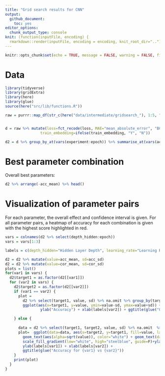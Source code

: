 ```yaml
---
title: "Grid search results for CNN"
output: 
  github_document:
    toc: yes
editor_options: 
  chunk_output_type: console
knit: (function(inputFile, encoding) {
  rmarkdown::render(inputFile, encoding = encoding, knit_root_dir="..") })
---
```


```r
knitr::opts_chunk$set(echo = TRUE, message = FALSE, warning = FALSE, fig.path="figures/")
```

# Data

```r
library(tidyverse)
library(gridExtra)
library(here)
library(glue)
source(here("src/lib/functions.R"))

raw = purrr::map_df(str_c(here("data/intermediate/gridsearch_"), 1:5, ".csv"), read_csv)


d = raw %>% mutate(loss=fct_recode(loss, MAE="mean_absolute_error", "BCE"="binary_crossentropy", MSE="mean_squared_error"),
                train_embedding=ifelse(train_embedding, "Y", "N")) 

d2 = d %>% group_by_at(vars(experiment:epoch)) %>% summarise_at(vars(acc:cortot), list(mean=mean, sd=sd), na.rm=T) %>% ungroup()
```

# Best parameter combination

Overall best parameters:

```r
d2 %>% arrange(-acc_mean) %>% head()
```

# Visualization of parameter pairs

For each parameter, the overall effect and confidence interval is given.
For all parameter pairs, a heatmap of accuracy for each combination is given with the highest score highlighted in red. 

```r

vars = colnames(d2 %>% select(depth_hidden:epoch))
vars = vars[1:3]

labels = c(depth_hidden="Hidden Layer Depth", learning_rate="Learning Rate", loss="Loss", n_hidden="# of Hidden Layers", output_dim="Output Dimensionality", train_embedding="Retrain Embedding Layer?", epoch="# Epochs")

d2 = d2 %>% mutate(value=acc_mean, sd=acc_sd)
d2 = d2 %>% mutate(value=cor_mean, sd=cor_sd)
plots = list()
for(var1 in vars) {
  d2$target1 = as.factor(d2[[var1]])
  for (var2 in vars) {
    d2$target2 = as.factor(d2[[var2]])
    if (var1 == var2) {
      plot = 
        d2 %>% select(target1, value, sd) %>% na.omit %>% group_by(target1) %>% summarize(value=max(value), sd=sd[which.max(value)]) %>% 
        ggplot(aes(x=target1, y=value, ymin=value-sd, ymax=value+sd)) + geom_point() + geom_errorbar() +
                ylab("Accuracy") + xlab(labels[var2]) + ggtitle(glue("Overall accuracy for {var2}"))

    } else {
      
      data = d2 %>% select(target1, target2, value, sd) %>% na.omit  %>% group_by(target1, target2) %>% summarize(value=max(value)) %>% arrange(-value)
      plot=  ggplot(data=data, aes(x=target2, y=target1, fill=value, label=str_replace(format(value, digits=2), "0\\.", "."))) + geom_tile() + 
        geom_text(aes(alpha=sqrt(value)), color="white") + geom_text(data=head(data,1), color="darkred", fontface = "bold") + 
        scale_fill_gradient(low="white", high="steelblue", guide=F)+ylab(var1)+xlab(var2) + guides(alpha=FALSE) + 
        ylab(labels[var1]) + xlab(labels[var2]) +
        ggtitle(glue("Accuracy for {var1} vs {var2}"))
    }
    print(plot)
  }
}
```


